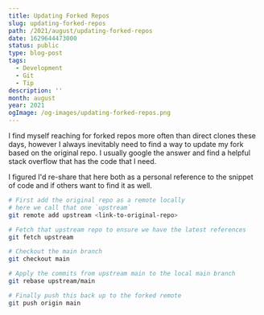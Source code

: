 ```yaml
---
title: Updating Forked Repos
slug: updating-forked-repos
path: /2021/august/updating-forked-repos
date: 1629644473000
status: public
type: blog-post
tags:
  - Development
  - Git
  - Tip
description: ''
month: august
year: 2021
ogImage: /og-images/updating-forked-repos.png
---
```




I find myself reaching for forked repos more often than direct clones these
days, however I always inevitably need to find a way to update my fork based on
the original repo. I usually google the answer and find a helpful stack overflow
that has the code that I need.

I figured I'd re-share that here both as a personal reference to the snippet of
code and if others want to find it as well.

```bash
# First add the original repo as a remote locally
# here we call that one `upstream`
git remote add upstream <link-to-original-repo>

# Fetch that upstream repo to ensure we have the latest references
git fetch upstream

# Checkout the main branch
git checkout main

# Apply the commits from upstream main to the local main branch
git rebase upstream/main

# Finally push this back up to the forked remote
git push origin main
```

